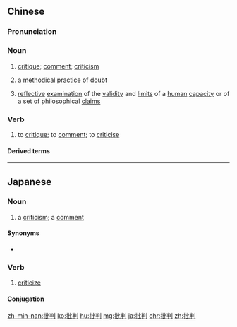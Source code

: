 ==Chinese==
{{zh-forms}}

===Pronunciation===
{{zh-pron
|m=pīpàn
|c=pai1 pun3
|h=pfs=phî-phan
|mn=qz,tw,xm:phoe-phòaⁿ/twvk,zz:phe-phòaⁿ
|ma=Zh-pipàn.ogg
|cat=n,v
}}

===Noun===
{{zh-noun}}

# [[critique]]; [[comment]]; [[criticism]]
# {{lb|zh|philosophy}} a [[methodical]] [[practice]] of [[doubt]]
# {{lb|zh|philosophy}} [[reflective]] [[examination]] of the [[validity]] and [[limits]] of a [[human]] [[capacity]] or of a set of philosophical [[claims]]

===Verb===
{{zh-verb}}

# to [[critique]]; to [[comment]]; to [[criticise]]

====Derived terms====
{{zh-der|批判性思維|批判理論|批判意識|批判哲學|批判現實主義|文學批評}}

{{zh-cat|Elementary}}

----

==Japanese==
{{ja-kanjitab|ひ|はん|yomi=on}}

===Noun===
{{ja-noun|ひはん}}

# a [[criticism]]; a [[comment]]
#: {{ja-usex|その記事は多くの'''批判'''を受けた。|その きじ は おおく の '''ひはん''' を うけた。|The article faced a lot of criticism.}}

====Synonyms====
* {{ja-r|批評|ひひょう}}

===Verb===
{{ja-verb-suru|ひはん}}

# [[criticize]]

====Conjugation====
{{ja-suru|ひはん}}

[[zh-min-nan:批判]]
[[ko:批判]]
[[hu:批判]]
[[mg:批判]]
[[ja:批判]]
[[chr:批判]]
[[zh:批判]]